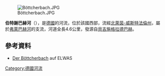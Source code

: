 {{Multiple issues|
{{No footnotes|time=2020-07-16T03:49:44+00:00}}
{{Refimprove|time=2020-07-16T03:49:44+00:00}}
}}
{{Coord|50.946666|N|7.144852|E|display=title}}
[[Image:Böttcherbach.JPG|right]]

'''伯特謝巴赫河'''（{{lang-de|Böttcherbach}}），是[[德國|德國]]的河流，位於該國西部，流經[[北萊茵-威斯特法倫州|北萊茵-威斯特法倫州]]，屬於[[弗萊巴赫河|弗萊巴赫河]]的支流，河道全長4.6公里，發源自[[貝吉施格拉德巴赫|貝吉施格拉德巴赫]]。

==參考資料==
* [https://www.elwasweb.nrw.de/elwas-web/map/index.jsf?layer=gsk3c_16;gsk3c_simple;gsk3c_17;gsk3c_18;gsk3c_19;gsk3c_20;gsk3c_12;gsk3c_13;gsk3c_8;opentopo;nw_dvg_bld;background4_1;fallback;&extent=367555.79575749673;5645053.176780165;373723.3084772583;5647355.842257257 Der Böttcherbach]{{Wayback|url=https://www.elwasweb.nrw.de/elwas-web/map/index.jsf?layer=gsk3c_16;gsk3c_simple;gsk3c_17;gsk3c_18;gsk3c_19;gsk3c_20;gsk3c_12;gsk3c_13;gsk3c_8;opentopo;nw_dvg_bld;background4_1;fallback;&extent=367555.79575749673;5645053.176780165;373723.3084772583;5647355.842257257 |date=20200714154601 }} auf ELWAS

{{Germany-geo-stub}}
[[Category:德國河流|Category:德國河流]]